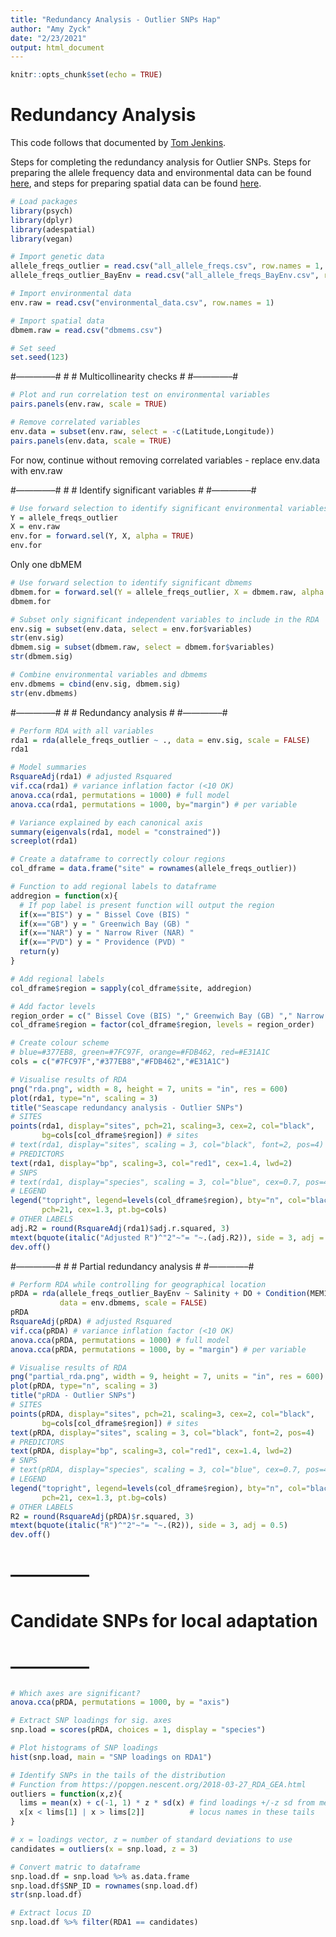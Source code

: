 ```yaml
---
title: "Redundancy Analysis - Outlier SNPs Hap"
author: "Amy Zyck"
date: "2/23/2021"
output: html_document
---
```


```r
knitr::opts_chunk$set(echo = TRUE)
```

# Redundancy Analysis

This code follows that documented by [Tom Jenkins](https://github.com/Tom-Jenkins/seascape_rda_tutorial).

Steps for completing the redundancy analysis for Outlier SNPs. Steps for preparing the allele frequency data and environmental data can be found [here](https://github.com/amyzyck/EecSeq_NB_EasternOyster/blob/master/Analysis/PopGen_SeaGen_Analyses/HaplotigMasked_Genome/Outlier_SNPs/NB_PopGen_OutlierHap.Rmd), and steps for preparing spatial data can be found [here](https://github.com/amyzyck/EecSeq_NB_EasternOyster/blob/master/Analysis/PopGen_SeaGen_Analyses/HaplotigMasked_Genome/Outlier_SNPs/RedundancyAnalysis/PrepSpatialData.Rmd). 

```r
# Load packages
library(psych)
library(dplyr)
library(adespatial)
library(vegan)
```

```r
# Import genetic data
allele_freqs_outlier = read.csv("all_allele_freqs.csv", row.names = 1, check.names = FALSE)
allele_freqs_outlier_BayEnv = read.csv("all_allele_freqs_BayEnv.csv", row.names = 1, check.names = FALSE)
```

```r
# Import environmental data
env.raw = read.csv("environmental_data.csv", row.names = 1)
```

```r
# Import spatial data
dbmem.raw = read.csv("dbmems.csv")
```

```r
# Set seed
set.seed(123)
```


#--------------#
#
# Multicollinearity checks
#
#--------------#

```r
# Plot and run correlation test on environmental variables
pairs.panels(env.raw, scale = TRUE)
```

```r
# Remove correlated variables
env.data = subset(env.raw, select = -c(Latitude,Longitude))
pairs.panels(env.data, scale = TRUE)
```

For now, continue without removing correlated variables - replace env.data with env.raw

#--------------#
#
# Identify significant variables
#
#--------------#

```r
# Use forward selection to identify significant environmental variables
Y = allele_freqs_outlier
X = env.raw
env.for = forward.sel(Y, X, alpha = TRUE)
env.for
```

Only one dbMEM 

```r
# Use forward selection to identify significant dbmems
dbmem.for = forward.sel(Y = allele_freqs_outlier, X = dbmem.raw, alpha = TRUE)
dbmem.for
```

```r
# Subset only significant independent variables to include in the RDA
env.sig = subset(env.data, select = env.for$variables)
str(env.sig)
dbmem.sig = subset(dbmem.raw, select = dbmem.for$variables)
str(dbmem.sig)
```

```r
# Combine environmental variables and dbmems
env.dbmems = cbind(env.sig, dbmem.sig)
str(env.dbmems)
```


#--------------#
#
# Redundancy analysis
#
#--------------#

```r
# Perform RDA with all variables
rda1 = rda(allele_freqs_outlier ~ ., data = env.sig, scale = FALSE)
rda1
```

```r
# Model summaries
RsquareAdj(rda1) # adjusted Rsquared 
vif.cca(rda1) # variance inflation factor (<10 OK)
anova.cca(rda1, permutations = 1000) # full model
anova.cca(rda1, permutations = 1000, by="margin") # per variable 
```

```r
# Variance explained by each canonical axis
summary(eigenvals(rda1, model = "constrained"))
screeplot(rda1)
```

```r
# Create a dataframe to correctly colour regions
col_dframe = data.frame("site" = rownames(allele_freqs_outlier))
```

```r
# Function to add regional labels to dataframe
addregion = function(x){
  # If pop label is present function will output the region
  if(x=="BIS") y = " Bissel Cove (BIS) "
  if(x=="GB") y = " Greenwich Bay (GB) "
  if(x=="NAR") y = " Narrow River (NAR) "
  if(x=="PVD") y = " Providence (PVD) "
  return(y)
}
```

```r
# Add regional labels
col_dframe$region = sapply(col_dframe$site, addregion)
```

```r
# Add factor levels
region_order = c(" Bissel Cove (BIS) "," Greenwich Bay (GB) "," Narrow River (NAR) ", " Providence (PVD) ")
col_dframe$region = factor(col_dframe$region, levels = region_order)
```

```r
# Create colour scheme
# blue=#377EB8, green=#7FC97F, orange=#FDB462, red=#E31A1C
cols = c("#7FC97F","#377EB8","#FDB462","#E31A1C")
```

```r
# Visualise results of RDA
png("rda.png", width = 8, height = 7, units = "in", res = 600)
plot(rda1, type="n", scaling = 3)
title("Seascape redundancy analysis - Outlier SNPs")
# SITES
points(rda1, display="sites", pch=21, scaling=3, cex=2, col="black",
       bg=cols[col_dframe$region]) # sites
# text(rda1, display="sites", scaling = 3, col="black", font=2, pos=4)
# PREDICTORS
text(rda1, display="bp", scaling=3, col="red1", cex=1.4, lwd=2)
# SNPS
# text(rda1, display="species", scaling = 3, col="blue", cex=0.7, pos=4) # SNPs
# LEGEND
legend("topright", legend=levels(col_dframe$region), bty="n", col="black",
       pch=21, cex=1.3, pt.bg=cols)
# OTHER LABELS
adj.R2 = round(RsquareAdj(rda1)$adj.r.squared, 3)
mtext(bquote(italic("Adjusted R")^"2"~"= "~.(adj.R2)), side = 3, adj = 0.5)
dev.off()
```

#--------------#
#
# Partial redundancy analysis
#
#--------------#

```r
# Perform RDA while controlling for geographical location
pRDA = rda(allele_freqs_outlier_BayEnv ~ Salinity + DO + Condition(MEM1),
           data = env.dbmems, scale = FALSE)
pRDA
RsquareAdj(pRDA) # adjusted Rsquared 
vif.cca(pRDA) # variance inflation factor (<10 OK)
anova.cca(pRDA, permutations = 1000) # full model
anova.cca(pRDA, permutations = 1000, by = "margin") # per variable
```

```r
# Visualise results of RDA
png("partial_rda.png", width = 9, height = 7, units = "in", res = 600)
plot(pRDA, type="n", scaling = 3)
title("pRDA - Outlier SNPs")
# SITES
points(pRDA, display="sites", pch=21, scaling=3, cex=2, col="black",
       bg=cols[col_dframe$region]) # sites
text(pRDA, display="sites", scaling = 3, col="black", font=2, pos=4)
# PREDICTORS
text(pRDA, display="bp", scaling=3, col="red1", cex=1.4, lwd=2)
# SNPS
# text(pRDA, display="species", scaling = 3, col="blue", cex=0.7, pos=4) # SNPs
# LEGEND
legend("topright", legend=levels(col_dframe$region), bty="n", col="black",
       pch=21, cex=1.3, pt.bg=cols)
# OTHER LABELS
R2 = round(RsquareAdj(pRDA)$r.squared, 3)
mtext(bquote(italic("R")^"2"~"= "~.(R2)), side = 3, adj = 0.5)
dev.off()
```

# --------------#
#
# Candidate SNPs for local adaptation
#
# --------------#

```r
# Which axes are significant?
anova.cca(pRDA, permutations = 1000, by = "axis")
```

```r
# Extract SNP loadings for sig. axes
snp.load = scores(pRDA, choices = 1, display = "species")
```

```r
# Plot histograms of SNP loadings
hist(snp.load, main = "SNP loadings on RDA1")
```

```r
# Identify SNPs in the tails of the distribution
# Function from https://popgen.nescent.org/2018-03-27_RDA_GEA.html
outliers = function(x,z){
  lims = mean(x) + c(-1, 1) * z * sd(x) # find loadings +/-z sd from mean loading     
  x[x < lims[1] | x > lims[2]]          # locus names in these tails
}

# x = loadings vector, z = number of standard deviations to use
candidates = outliers(x = snp.load, z = 3)
```

```r
# Convert matric to dataframe
snp.load.df = snp.load %>% as.data.frame
snp.load.df$SNP_ID = rownames(snp.load.df)
str(snp.load.df)
```

```r
# Extract locus ID
snp.load.df %>% filter(RDA1 == candidates)
```